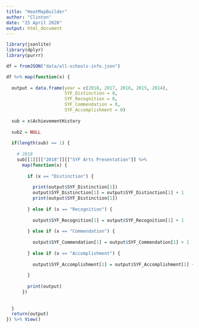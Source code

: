 ```yaml
---
title: "HeatMapBuilder"
author: "Clinton"
date: "25 April 2020"
output: html_document
---
```


```r
library(jsonlite)
library(dplyr)
library(purrr)

df = fromJSON("data/all-schools-info.json")
```

```r
df %>% map(function(x) {
  
  output = data.frame(year = c(2018, 2017, 2016, 2015, 2014),
                      SYF_Distinction = 0,
                      SYF_Recognition = 0,
                      SYF_Commendation = 0,
                      SYF_Accomplishment = 0)
  
  sub = x$AchievementHistory
  
  sub2 = NULL
  
  if(length(sub) == 1) {
    
    # 2018
    sub[[1]][["2018"]][["SYF Arts Presentation"]] %>%
      map(function(x) {
        
        if (x == "Distinction") {
          
          print(output$SYF_Distinction[1])
          output$SYF_Distinction[1] = output$SYF_Distinction[1] + 1
          print(output$SYF_Distinction[1])
          
        } else if (x == "Recognition") {
          
          output$SYF_Recognition[1] = output$SYF_Recognition[1] + 1
          
        } else if (x == "Commendation") {
          
          output$SYF_Commendation[1] = output$SYF_Commendation[1] + 1
          
        } else if (x == "Accomplishment") {
          
          output$SYF_Accomplishment[1] = output$SYF_Accomplishment[1] + 1
          
        }
        
        print(output)
      })
    
    
  }
  return(output)
}) %>% View()
```


